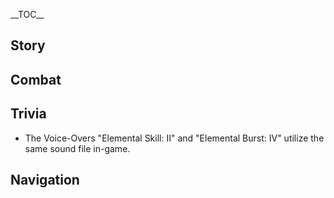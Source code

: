 {{CharacterTabs}}
{{LanguageTabs}}
{{Stub|1={{Meta/VO|tl=1|rm=1|Korean}}}}
__TOC__
==Story==
{{VO/Story
|character           = {{ROOTPAGENAME}}
|language            = ko
|name                = 레이저

|vo_01_01_title      = 첫 만남…
|vo_01_01_subtitle   = Hello
|vo_01_01_file       = VO_{language}{character} Hello.ogg
|vo_01_01_tx         = 너한테 좋은 냄새가 나는군. 같이 사냥하자!
|vo_01_01_rm         = 
|vo_01_01_tl         = 

|vo_02_01_title      = 잡담・냄새
|vo_02_01_subtitle   = Chat: Scent
|vo_02_01_file       = VO_{language}{character} Chat - Scent.ogg
|vo_02_01_tx         = 음~ 토끼의 냄새…
|vo_02_01_rm         = 
|vo_02_01_tl         = 

|vo_02_02_title      = 잡담・배고픔
|vo_02_02_subtitle   = Chat: Hunger
|vo_02_02_file       = VO_{language}{character} Chat - Hunger.ogg
|vo_02_02_tx         = 안 가? 배고파
|vo_02_02_rm         = 
|vo_02_02_tl         = 

|vo_02_03_title      = 잡담・바람맞이
|vo_02_03_subtitle   = Chat: Wind-gazing
|vo_02_03_file       = VO_{language}{character} Chat - Wind-gazing.ogg
|vo_02_03_tx         = 바람 좀 쐬고 올게. 출발할 때 불러
|vo_02_03_rm         = 
|vo_02_03_tl         = 

|vo_03_01_title      = 번개가 칠 때・일깨움
|vo_03_01_subtitle   = When Thunder Strikes: Warning
|vo_03_01_file       = VO_{language}{character} When Thunder Strikes - Warning.ogg
|vo_03_01_tx         = 무서우면 꼭꼭 숨으라구
|vo_03_01_rm         = 
|vo_03_01_tl         = 

|vo_03_02_title      = 번개가 칠 때・안내
|vo_03_02_subtitle   = When Thunder Strikes: Guidance
|vo_03_02_file       = VO_{language}{character} When Thunder Strikes - Guidance.ogg
|vo_03_02_tx         = 나무에서 물러나. 나만 따라와!
|vo_03_02_rm         = 
|vo_03_02_tl         = 

|vo_03_03_title      = 바람이 불 때…
|vo_03_03_subtitle   = When It's Windy
|vo_03_03_file       = VO_{language}{character} When It's Windy.ogg
|vo_03_03_tx         = 바람… 음… 좋다
|vo_03_03_rm         = 
|vo_03_03_tl         = 

|vo_03_04_title      = 강풍이 불 때…
|vo_03_04_subtitle   = When the Wind Is Blowing
|vo_03_04_file       = VO_{language}{character} When the Wind Is Blowing.ogg
|vo_03_04_tx         = 바람… 음… 따끔따끔하니 살짝 아픈데
|vo_03_04_rm         = 
|vo_03_04_tl         = 

|vo_04_01_title      = 아침 인사…
|vo_04_01_subtitle   = Good Morning
|vo_04_01_file       = VO_{language}{character} Good Morning.ogg
|vo_04_01_tx         = 해가 떴어. 같이 사냥하러 갈래?
|vo_04_01_rm         = 
|vo_04_01_tl         = 

|vo_04_02_title      = 점심 인사…
|vo_04_02_subtitle   = Good Afternoon
|vo_04_02_file       = VO_{language}{character} Good Afternoon.ogg
|vo_04_02_tx         = 고기 덩어리, 좋아!
|vo_04_02_rm         = 
|vo_04_02_tl         = 

|vo_04_03_title      = 저녁 인사…
|vo_04_03_subtitle   = Good Evening
|vo_04_03_file       = VO_{language}{character} Good Evening.ogg
|vo_04_03_tx         = 넌 얼른 자. 난 달을 볼 거야
|vo_04_03_rm         = 
|vo_04_03_tl         = 

|vo_04_04_title      = 굿나잇…
|vo_04_04_subtitle   = Good Night
|vo_04_04_file       = VO_{language}{character} Good Night.ogg
|vo_04_04_tx         = 넌 얼른 자, 난 지키고 있을게. 내일 같이 사냥 하자
|vo_04_04_rm         = 
|vo_04_04_tl         = 

|vo_05_01_title      = 레이저 자신에 대해…
|vo_05_01_subtitle   = About {character}
|vo_05_01_file       = VO_{language}{character} About {character}.ogg
|vo_05_01_tx         = 나는 늑대. 인간 아빠와 엄마는… 없어
|vo_05_01_rm         = 
|vo_05_01_tl         = 

|vo_06_01_title      = 우리에 대해・친구
|vo_06_01_subtitle   = About Us: Friends
|vo_06_01_file       = VO_{language}{character} About Us - Friends.ogg
|vo_06_01_tx         = 넌 내 친구. 나랑 같이 사냥하자
|vo_06_01_rm         = 
|vo_06_01_tl         = 

|vo_06_02_title      = 우리에 대해・무기
|vo_06_02_subtitle   = About Us: Weapons
|vo_06_02_file       = VO_{language}{character} About Us - Weapons.ogg
|vo_06_02_tx         = 난 강철 발톱과 번개의 이빨을 가지고 있어. 내가 널 지켜줄게
|vo_06_02_rm         = 
|vo_06_02_tl         = 

|vo_07_01_title      = 「신의 눈」에 대해…
|vo_07_01_subtitle   = About the Vision
|vo_07_01_file       = VO_{language}{character} About the Vision.ogg
|vo_07_01_tx         = 「신의 눈」, 사부가 도와줬어. 번개야 싸우자. 「루피카」를 지켜
|vo_07_01_rm         = 
|vo_07_01_tl         = 

|vo_07_02_title      = 하고 싶은 이야기…
|vo_07_02_subtitle   = Something to Share
|vo_07_02_file       = VO_{language}{character} Something to Share.ogg
|vo_07_02_tx         = 밤하늘의 별들은 정말 아름다워. 하늘뿐만 아니라 호수에도 별들이 가득 차있어.<br />밤에는 도시에도 많은 별들이 있어
|vo_07_02_rm         = 
|vo_07_02_tl         = 

|vo_07_03_title      = 흥미있는 일…
|vo_07_03_subtitle   = Interesting Things
|vo_07_03_file       = VO_{language}{character} Interesting Things.ogg
|vo_07_03_tx         = 나의 「루피카」인 늑대. 그들은 내 가족이야.
|vo_07_03_rm         = 
|vo_07_03_tl         = 

|vo_08_01_title      = 리사에 대해…
|vo_08_01_subtitle   = About [[Lisa]]
|vo_08_01_file       = VO_{language}{character} About Lisa.ogg
|vo_08_01_tx         = 사부의 번개, 하늘이 어두워질 거야. 엄청 무섭고 엄청 쎄
|vo_08_01_rm         = 
|vo_08_01_tl         = 

|vo_08_02_title      = 바바라에 대해…
|vo_08_02_subtitle   = About [[Barbara]]
|vo_08_02_file       = VO_{language}{character} About Barbara.ogg
|vo_08_02_tx         = 바바라는 반짝반짝 빛나는 소녀야. 엄청 착해
|vo_08_02_rm         = 
|vo_08_02_tl         = 

|vo_08_03_title      = 다이루크에 대해…
|vo_08_03_subtitle   = About [[Diluc]]
|vo_08_03_file       = VO_{language}{character} About Diluc.ogg
|vo_08_03_tx         = 다이루크는 빨갛고 까맣고… 그리고 차갑고 뜨거워
|vo_08_03_rm         = 
|vo_08_03_tl         = 

|vo_08_04_title      = 벤티에 대해…
|vo_08_04_subtitle   = About [[Venti]]
|vo_08_04_file       = VO_{language}{character} About Venti.ogg
|vo_08_04_tx         = 시가… 음 몰라. 잘 모르지만 「루피카」 좋아해
|vo_08_04_rm         = 
|vo_08_04_tl         = 

|vo_08_05_title      = 베넷에 대해…
|vo_08_05_subtitle   = About [[Bennett]]
|vo_08_05_file       = VO_{language}{character} About Bennett.ogg
|vo_08_05_tx         = 베넷, 말이 많아. 그와 함께라면 배불리 먹을 수 없어
|vo_08_05_rm         = 
|vo_08_05_tl         = 

|vo_08_06_title      = 클레에 대해…
|vo_08_06_subtitle   = About [[Klee]]
|vo_08_06_file       = VO_{language}{character} About Klee.ogg
|vo_08_06_tx         = 클레, 친구! 친구지만 골치 아파
|vo_08_06_rm         = 
|vo_08_06_tl         = 

|vo_08_07_title      = 바르카에 대해・낯섦
|vo_08_07_subtitle   = About [[Varka]]: Stranger
|vo_08_07_file       = VO_{language}{character} About Varka - Stranger.ogg
|vo_08_07_tx         = 바르카? 몰라…
|vo_08_07_rm         = 
|vo_08_07_tl         = 

|vo_08_08_title      = 바르카에 대해・추억
|vo_08_08_subtitle   = About Varka: Memory
|vo_08_08_file       = VO_{language}{character} About Varka - Memory.ogg
|vo_08_08_tx         = 아… 바르카, 이름이야. 그 남자 숭고하고 위대해. 이름 레이저, 강철 발톱. 그가 줬어. 음… 그 사람 보고 싶어
|vo_08_08_rm         = 
|vo_08_08_tl         = 

|vo_09_01_title      = 레이저에 대해 알기・첫 번째
|vo_09_01_subtitle   = More About {character}: I
|vo_09_01_file       = VO_{language}{character} More About {character} - 01.ogg
|vo_09_01_tx         = 네 냄새, 착한 냄새. 고기 좋아해?
|vo_09_01_rm         = 
|vo_09_01_tl         = 

|vo_09_02_title      = 레이저에 대해 알기・두 번째
|vo_09_02_subtitle   = More About {character}: II
|vo_09_02_file       = VO_{language}{character} More About {character} - 02.ogg
|vo_09_02_tx         = 넌 강해. 늑대처럼! 너랑 사냥하면 수확이 많아서 좋아
|vo_09_02_rm         = 
|vo_09_02_tl         = 

|vo_09_03_title      = 레이저에 대해 알기・세 번째
|vo_09_03_subtitle   = More About {character}: III
|vo_09_03_file       = VO_{language}{character} More About {character} - 03.ogg
|vo_09_03_tx         = 루피카는 「늑대의 집」이… 아냐! 「늑대의 가족」. 내 루피카는 숲속에 있어. 그들은 날 지켜주면서 나한테 루피카라고 했어
|vo_09_03_rm         = 
|vo_09_03_tl         = 

|vo_09_04_title      = 레이저에 대해 알기・네 번째
|vo_09_04_subtitle   = More About {character}: IV
|vo_09_04_file       = VO_{language}{character} More About {character} - 04.ogg
|vo_09_04_tx         = 난 루피카 밖에 없어.<br />하지만 루피카라고 해도 난 다리가 2개밖에 없어서 진짜 늑대가 될 수 없어. 때때로 마음이 괴로워…
|vo_09_04_rm         = 
|vo_09_04_tl         = 

|vo_09_05_title      = 레이저에 대해 알기・다섯 번째
|vo_09_05_subtitle   = More About {character}: V
|vo_09_05_file       = VO_{language}{character} More About {character} - 05.ogg
|vo_09_05_tx         = 너랑 같이 달리면 즐거워, 너랑 같이 사냥하면 즐거워. 너랑 같이 있으면, 내가 늑대이던, 사람이던, 전혀 상관없어<br />넌 내 친구, 넌 내 「루피카」야. 너도 즐거우면 좋겠어
|vo_09_05_rm         = 
|vo_09_05_tl         = 

|vo_10_01_title      = 레이저의 취미…
|vo_10_01_subtitle   = {character}'s Hobbies
|vo_10_01_file       = VO_{language}{character} Hobbies.ogg
|vo_10_01_tx         = 루피카가 좋아. 그리고 숲이랑 친구도 좋아. 뛰어다니는 것도 좋아
|vo_10_01_rm         = 
|vo_10_01_tl         = 

|vo_10_02_title      = 레이저의 고민…
|vo_10_02_subtitle   = {character}'s Troubles
|vo_10_02_file       = VO_{language}{character} Troubles.ogg
|vo_10_02_tx         = 말하기 힘들고 어렵지만 안 할 순 없어
|vo_10_02_rm         = 
|vo_10_02_tl         = 

|vo_10_03_title      = 좋아하는 음식…
|vo_10_03_subtitle   = Favorite Food
|vo_10_03_file       = VO_{language}{character} Favorite Food.ogg
|vo_10_03_tx         = 고기 좋아. 감자 좋아
|vo_10_03_rm         = 
|vo_10_03_tl         = 

|vo_10_04_title      = 싫어하는 음식…
|vo_10_04_subtitle   = Least Favorite Food
|vo_10_04_file       = VO_{language}{character} Least Favorite Food.ogg
|vo_10_04_tx         = 풀떼기는 싫어! 내가 먹는 애들이 풀을 먹어
|vo_10_04_rm         = 
|vo_10_04_tl         = 

|vo_11_01_title      = 생일…
|vo_11_01_subtitle   = Birthday
|vo_11_01_file       = VO_{language}{character} Birthday.ogg
|vo_11_01_tx         = 오늘은 네가… 그러니까 아주아주 오래전 오늘 태어났잖아. 너랑 같이 놀고 싶어. 오늘 같이 고기 먹자
|vo_11_01_rm         = 
|vo_11_01_tl         = 

|vo_12_01_title      = 돌파의 느낌・기
|vo_12_01_subtitle   = Feelings About Ascension: Intro
|vo_12_01_file       = VO_{language}{character} Feelings About Ascension -  01.ogg
|vo_12_01_tx         = 팔뚝이 더 두꺼워졌네…?
|vo_12_01_rm         = 
|vo_12_01_tl         = 

|vo_12_02_title      = 돌파의 느낌・승
|vo_12_02_subtitle   = Feelings About Ascension: Building Up
|vo_12_02_file       = VO_{language}{character} Feelings About Ascension -  02.ogg
|vo_12_02_tx         = 발톱과 이빨을 갈고 더 강해져야 해!
|vo_12_02_rm         = 
|vo_12_02_tl         = 

|vo_12_03_title      = 돌파의 느낌・전
|vo_12_03_subtitle   = Feelings About Ascension: Climax
|vo_12_03_file       = VO_{language}{character} Feelings About Ascension -  03.ogg
|vo_12_03_tx         = 달리고, 사냥. 부족해, 안 돼! 난 더 강해져야 해
|vo_12_03_rm         = 
|vo_12_03_tl         = 

|vo_12_04_title      = 돌파의 느낌・결
|vo_12_04_subtitle   = Feelings About Ascension: Conclusion
|vo_12_04_file       = VO_{language}{character} Feelings About Ascension -  04.ogg
|vo_12_04_tx         = 이빨, 발톱, 다리. 더 강하고 힘이 있어야 널 지켜!
|vo_12_04_rm         = 
|vo_12_04_tl         = 
}}

==Combat==
{{Combat VO
|character           = {{ROOTPAGENAME}}
|language            = ko

|skill_1_tx          = 비켜!
|skill_1_tl          = 
|skill_1_rm          = 
|skill_2_tx          = 아!
|skill_2_tl          = 
|skill_2_rm          = 
|skill_3_tx          = 오우!
|skill_3_tl          = 
|skill_3_rm          = 
|skill_4_file        = Elemental Skill 1 06
|skill_4_tx          = 오지마!
|skill_4_tl          = 
|skill_4_rm          = 

|burst_1_tx          = 아우——
|burst_1_tl          = 
|burst_1_rm          = 
|burst_2_tx          = Blitz!
|burst_2_tl          = 
|burst_2_rm          = 
|burst_3_tx          = 흐아——
|burst_3_tl          = 
|burst_3_rm          = 
|burst_4_file        = Elemental Skill 1 02
|burst_4_tx          = 이얍——
|burst_4_tl          = 
|burst_4_rm          = 

|sprint-s_1_file     = Sprint Start 01,Sprint Start 02,Sprint Start 03


|glider_1_file       = Deploying Wind Glider 01,Deploying Wind Glider 02,Deploying Wind Glider 03

|chest_1_tx          = 쓸모 있는 물건들 같아
|chest_1_tl          = 
|chest_1_rm          = 
|chest_2_tx          = 상자는 다 쓰면 물건을 담을 수 있어
|chest_2_tl          = 
|chest_2_rm          = 
|chest_3_tx          = 보물의 냄새, 이상해
|chest_3_tl          = 
|chest_3_rm          = 

|low-hp_1_tx         = 아파
|low-hp_1_tl         = 
|low-hp_1_rm         = 
|low-hp_2_tx         = 아우——
|low-hp_2_tl         = 
|low-hp_2_rm         = 
|low-hp_3_tx         = 죽여버리겠어!…
|low-hp_3_tl         = 
|low-hp_3_rm         = 


|fallen_1_tx         = 으… 숨을 쉴 수가 없어…
|fallen_1_tl         = 
|fallen_1_rm         = 
|fallen_2_tx         = 돌아 가고 싶어…
|fallen_2_tl         = 
|fallen_2_rm         = 
|fallen_3_tx         = 나의… 루피카…
|fallen_3_tl         = 
|fallen_3_rm         = 

|hit-l_1_file        = Light Hit Taken 01,Light Hit Taken 02,Light Hit Taken 03,Light Hit Taken 04,Light Hit Taken 05,Light Hit Taken 06

|hit-h_1_file        = Heavy Hit Taken 02
|hit-h_1_tx          = 입안이… 짜…
|hit-h_1_tl          = 
|hit-h_1_rm          = 
|hit-h_2_file        = Heavy Hit Taken 01,Heavy Hit Taken 03,Heavy Hit Taken 04,Heavy Hit Taken 05,Heavy Hit Taken 06

|join_1_tx           = 내가 앞장설게
|join_1_tl           = 
|join_1_rm           = 
|join_2_tx           = 어디 가는 거야?
|join_2_tl           = 
|join_2_rm           = 
|join_3_tx           = 뒤는 내게 맡겨
|join_3_tl           = 
|join_3_rm           = 

|idle_1_file         = Standby 02

|atk-l_1_file        = Light Attack 01,Light Attack 02,Light Attack 03,Light Attack 04,Light Attack 05,Light Attack 06,Light Attack 07

|atk-m_1_file        = Mid Attack 01,Mid Attack 02,Mid Attack 03

|atk-h_1_file        = Heavy Attack 01,Heavy Attack 02,Heavy Attack 03

|climb_1_file        = Climbing 01,Climbing 02,Climbing 03,Climbing 04,Climbing 05


|jump_1_file         = Jumping 01,Jumping 02,Jumping 03,Jumping 04,Jumping 05

<!--
Copy paste the following line in any section that does not have any voice files, change the X for the section's title:
'''{{ROOTPAGENAME}} does not feature any X Voice-Overs'''
-->
}}

==Trivia==
*The Voice-Overs "Elemental Skill: II" and "Elemental Burst: IV" utilize the same sound file in-game.

==Navigation==
{{Character Navbox|link type=vo-ko}}